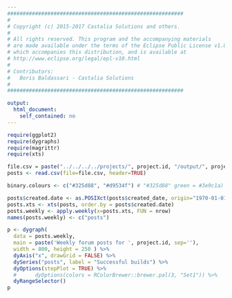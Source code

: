 ```yaml
---
#########################################################
#
# Copyright (c) 2015-2017 Castalia Solutions and others.
#
# All rights reserved. This program and the accompanying materials
# are made available under the terms of the Eclipse Public License v1.0
# which accompanies this distribution, and is available at
# http://www.eclipse.org/legal/epl-v10.html
#
# Contributors:
#   Boris Baldassari - Castalia Solutions
#
#########################################################

output: 
  html_document:
    self_contained: no
---
```


```r

require(ggplot2)
require(dygraphs)
require(magrittr)
require(xts)

file.csv = paste("../../../../projects/", project.id, "/output/", project.id, '_eclipse_forums_posts.csv', sep="")
posts <- read.csv(file=file.csv, header=TRUE)

binary.colours <- c("#325d88", "#d9534f") # "#325d88" green = #3e9c1a)

posts$created.date <- as.POSIXct(posts$created_date, origin="1970-01-01")
posts.xts <- xts(posts, order.by = posts$created.date)
posts.weekly <- apply.weekly(x=posts.xts, FUN = nrow)
names(posts.weekly) <- c("posts")

p <- dygraph(
  data = posts.weekly,
  main = paste('Weekly forum posts for ', project.id, sep=''),
  width = 800, height = 250 ) %>%
  dyAxis("x", drawGrid = FALSE) %>%
  dySeries("posts", label = "Successful builds") %>%
  dyOptions(stepPlot = TRUE) %>%
  #      dyOptions(colors = RColorBrewer::brewer.pal(3, "Set1")) %>%
  dyRangeSelector()
p

```
